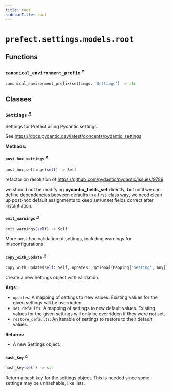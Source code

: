 ```yaml
---
title: root
sidebarTitle: root
---
```


# `prefect.settings.models.root`

## Functions

### `canonical_environment_prefix` <sup><a href="https://github.com/prefecthq/prefect/blob/main/src/prefect/settings/models/root.py#L455" target="_blank">↗</a></sup>

```python
canonical_environment_prefix(settings: 'Settings') -> str
```

## Classes

### `Settings` <sup><a href="https://github.com/prefecthq/prefect/blob/main/src/prefect/settings/models/root.py#L41" target="_blank">↗</a></sup>


Settings for Prefect using Pydantic settings.

See https://docs.pydantic.dev/latest/concepts/pydantic_settings


**Methods:**

#### `post_hoc_settings` <sup><a href="https://github.com/prefecthq/prefect/blob/main/src/prefect/settings/models/root.py#L177" target="_blank">↗</a></sup>

```python
post_hoc_settings(self) -> Self
```

refactor on resolution of https://github.com/pydantic/pydantic/issues/9789

we should not be modifying __pydantic_fields_set__ directly, but until we can
define dependencies between defaults in a first-class way, we need clean up
post-hoc default assignments to keep set/unset fields correct after instantiation.


#### `emit_warnings` <sup><a href="https://github.com/prefecthq/prefect/blob/main/src/prefect/settings/models/root.py#L244" target="_blank">↗</a></sup>

```python
emit_warnings(self) -> Self
```

More post-hoc validation of settings, including warnings for misconfigurations.


#### `copy_with_update` <sup><a href="https://github.com/prefecthq/prefect/blob/main/src/prefect/settings/models/root.py#L253" target="_blank">↗</a></sup>

```python
copy_with_update(self: Self, updates: Optional[Mapping['Setting', Any]] = None, set_defaults: Optional[Mapping['Setting', Any]] = None, restore_defaults: Optional[Iterable['Setting']] = None) -> Self
```

Create a new Settings object with validation.

**Args:**
- `updates`: A mapping of settings to new values. Existing values for the
given settings will be overridden.
- `set_defaults`: A mapping of settings to new default values. Existing values for
the given settings will only be overridden if they were not set.
- `restore_defaults`: An iterable of settings to restore to their default values.

**Returns:**
- A new Settings object.


#### `hash_key` <sup><a href="https://github.com/prefecthq/prefect/blob/main/src/prefect/settings/models/root.py#L324" target="_blank">↗</a></sup>

```python
hash_key(self) -> str
```

Return a hash key for the settings object.  This is needed since some
settings may be unhashable, like lists.

